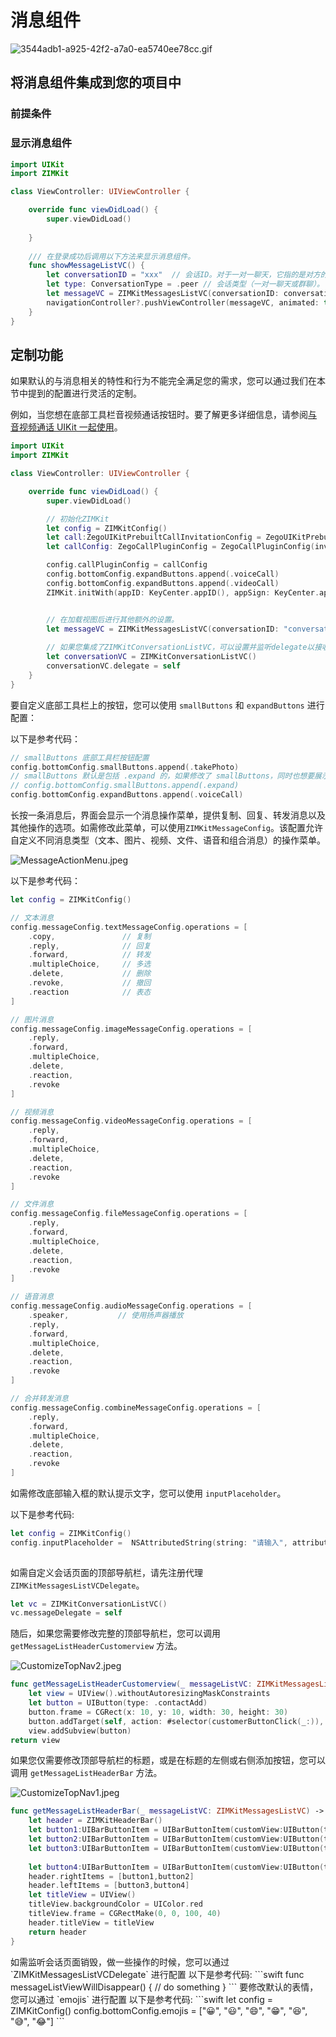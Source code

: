 # 消息组件



<ZIMKitMessageInfo />

<Frame width="200" height="auto" caption="">
    <img src="https://media-resource.spreading.io/docuo/workspace735/535aa5d0e4329361d2ee094d9a68f56d/f41ce531dd.gif" alt="3544adb1-a925-42f2-a7a0-ea5740ee78cc.gif"/>
</Frame>

## 将消息组件集成到您的项目中

### 前提条件


<ZIMKItComponentPrefixInfoNew/>

### 显示消息组件

```swift ViewController.swift {1,2,12-17}
import UIKit
import ZIMKit

class ViewController: UIViewController {

    override func viewDidLoad() {
        super.viewDidLoad()
        
    }
    
    /// 在登录成功后调用以下方法来显示消息组件。
    func showMessageListVC() {
        let conversationID = "xxx"  // 会话ID。对于一对一聊天，它指的是对方的用户ID。对于群聊，它指的是群组ID。
        let type: ConversationType = .peer // 会话类型（一对一聊天或群聊）。
        let messageVC = ZIMKitMessagesListVC(conversationID: conversationID, type: type)
        navigationController?.pushViewController(messageVC, animated: true)
    }
}
```


## 定制功能

如果默认的与消息相关的特性和行为不能完全满足您的需求，您可以通过我们在本节中提到的配置进行灵活的定制。

<Accordion title="音视频通话" defaultOpen="false">

例如，当您想在底部工具栏音视频通话按钮时。要了解更多详细信息，请参阅<a href="../04-Advanced%20features/01-Use%20in%20conjunction%20with%20Call%20Kit.mdx">与 音视频通话 UIKit 一起使用</a>。

```swift ViewController.swift {48,49}
import UIKit
import ZIMKit

class ViewController: UIViewController {

    override func viewDidLoad() {
        super.viewDidLoad()

        // 初始化ZIMKit 
        let config = ZIMKitConfig()
        let call:ZegoUIKitPrebuiltCallInvitationConfig = ZegoUIKitPrebuiltCallInvitationConfig(notifyWhenAppRunningInBackgroundOrQuit: true, isSandboxEnvironment: true, certificateIndex: .firstCertificate)
        let callConfig: ZegoCallPluginConfig = ZegoCallPluginConfig(invitationConfig: call, resourceID: "zegouikit_call")

        config.callPluginConfig = callConfig
        config.bottomConfig.expandButtons.append(.voiceCall)
        config.bottomConfig.expandButtons.append(.videoCall)
        ZIMKit.initWith(appID: KeyCenter.appID(), appSign: KeyCenter.appSign(), config: config)


        // 在加载视图后进行其他额外的设置。
        let messageVC = ZIMKitMessagesListVC(conversationID: "conversationID", type: .peer)
        
        // 如果您集成了ZIMKitConversationListVC，可以设置并监听delegate以接收与消息相关的通知。
        let conversationVC = ZIMKitConversationListVC()
        conversationVC.delegate = self
    }
}
```

</Accordion>

<Accordion title="自定义底部工具栏按钮" defaultOpen="false">

要自定义底部工具栏上的按钮，您可以使用 `smallButtons` 和 `expandButtons` 进行配置：

以下是参考代码：

```swift
// smallButtons 底部工具栏按钮配置
config.bottomConfig.smallButtons.append(.takePhoto)   
// smallButtons 默认是包括 .expand 的，如果修改了 smallButtons，同时也想要展示 expandButtons 的配置UI，请确认 smallButtons 中包含 .expand 
// config.bottomConfig.smallButtons.append(.expand)
config.bottomConfig.expandButtons.append(.voiceCall)  
```

</Accordion>


<Accordion title="修改消息操作菜单" defaultOpen="false">

长按一条消息后，界面会显示一个消息操作菜单，提供复制、回复、转发消息以及其他操作的选项。如需修改此菜单，可以使用`ZIMKitMessageConfig`。该配置允许自定义不同消息类型（文本、图片、视频、文件、语音和组合消息）的操作菜单。

<Frame width="200" height="auto">
  <img src="https://media-resource.spreading.io/docuo/workspace564/27e54a759d23575969552654cb45bf89/5abadcbf1b.jpeg" alt="MessageActionMenu.jpeg"/>
</Frame>

以下是参考代码：

```swift
let config = ZIMKitConfig()

// 文本消息
config.messageConfig.textMessageConfig.operations = [
    .copy,               // 复制
    .reply,              // 回复
    .forward,            // 转发
    .multipleChoice,     // 多选 
    .delete,             // 删除
    .revoke,             // 撤回
    .reaction            // 表态
] 

// 图片消息 
config.messageConfig.imageMessageConfig.operations = [
    .reply, 
    .forward, 
    .multipleChoice, 
    .delete, 
    .reaction, 
    .revoke
]

// 视频消息 
config.messageConfig.videoMessageConfig.operations = [
    .reply, 
    .forward, 
    .multipleChoice, 
    .delete, 
    .reaction, 
    .revoke
]

// 文件消息 
config.messageConfig.fileMessageConfig.operations = [
    .reply, 
    .forward, 
    .multipleChoice, 
    .delete, 
    .reaction, 
    .revoke
]

// 语音消息 
config.messageConfig.audioMessageConfig.operations = [
    .speaker,           // 使用扬声器播放
    .reply, 
    .forward, 
    .multipleChoice, 
    .delete, 
    .reaction, 
    .revoke
]

// 合并转发消息
config.messageConfig.combineMessageConfig.operations = [
    .reply, 
    .forward, 
    .multipleChoice, 
    .delete, 
    .reaction, 
    .revoke
]
```

</Accordion>

<Accordion title="修改输入框默认文本" defaultOpen="false">

如需修改底部输入框的默认提示文字，您可以使用 `inputPlaceholder`。

以下是参考代码:
```swift
let config = ZIMKitConfig()
config.inputPlaceholder =  NSAttributedString(string: "请输入", attributes: [NSAttributedString.Key.foregroundColor: UIColor.black, 
                                                                            NSAttributedString.Key.font: UIFont.systemFont(ofSize: 15)])
```
</Accordion>

<Accordion title="自定义会话顶部导航栏" defaultOpen="false">

如需自定义会话页面的顶部导航栏，请先注册代理 `ZIMKitMessagesListVCDelegate`。 
```swift
let vc = ZIMKitConversationListVC()
vc.messageDelegate = self
```

随后，如果您需要修改完整的顶部导航栏，您可以调用 `getMessageListHeaderCustomerview` 方法。

<Frame width="200" height="auto">
  <img src="https://media-resource.spreading.io/docuo/workspace564/27e54a759d23575969552654cb45bf89/01bb7b29c3.jpeg" alt="CustomizeTopNav2.jpeg"/>
</Frame>

```swift    
func getMessageListHeaderCustomerview(_ messageListVC: ZIMKitMessagesListVC) -> UIView?
    let view = UIView().withoutAutoresizingMaskConstraints
    let button = UIButton(type: .contactAdd)
    button.frame = CGRect(x: 10, y: 10, width: 30, height: 30)
    button.addTarget(self, action: #selector(customerButtonClick(_:)), for: .touchUpInside)
    view.addSubview(button)
return view
```

如果您仅需要修改顶部导航栏的标题，或是在标题的左侧或右侧添加按钮，您可以调用 `getMessageListHeaderBar` 方法。

<Frame width="200" height="auto">
  <img src="https://media-resource.spreading.io/docuo/workspace564/27e54a759d23575969552654cb45bf89/ceba4bad7d.jpeg" alt="CustomizeTopNav1.jpeg"/>
</Frame>

```swift
func getMessageListHeaderBar(_ messageListVC: ZIMKitMessagesListVC) -> ZIMKitHeaderBar? {
    let header = ZIMKitHeaderBar()
    let button1:UIBarButtonItem = UIBarButtonItem(customView:UIButton(type: .detailDisclosure))
    let button2:UIBarButtonItem = UIBarButtonItem(customView:UIButton(type: .contactAdd))
    let button3:UIBarButtonItem = UIBarButtonItem(customView:UIButton(type: .infoDark))
                            
    let button4:UIBarButtonItem = UIBarButtonItem(customView:UIButton(type: .infoLight))
    header.rightItems = [button1,button2]
    header.leftItems = [button3,button4]
    let titleView = UIView()
    titleView.backgroundColor = UIColor.red
    titleView.frame = CGRectMake(0, 0, 100, 40)
    header.titleView = titleView  
    return header
}
```
</Accordion>

<Accordion title="监听会话页面的销毁" defaultOpen="false">
如需监听会话页面销毁，做一些操作的时候，您可以通过 `ZIMKitMessagesListVCDelegate` 进行配置
以下是参考代码:
```swift
func messageListViewWillDisappear() {
// do something
}
```
</Accordion>

<Accordion title="自定义表情面板" defaultOpen="false">
要修改默认的表情，您可以通过 `emojis` 进行配置
以下是参考代码:
```swift
let config = ZIMKitConfig()
config.bottomConfig.emojis = ["😀", "😃", "😄", "😁", "😆", "😅", "😂"]
```
</Accordion>